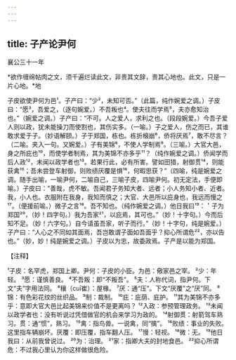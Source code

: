 ```yaml
---
---
---
```

title: 子产论尹何
---



襄公三十一年

*欲作缠绵帖肉之文，须千遍烂读此文，非贵其文辞，贵其心地也。此文，只是一片心地。*地

子皮欲使尹何为邑¹。子产曰：“少²，未知可否。”（此篇，纯作婉爱之调。）子皮曰：“愿³，吾爱之，（逐句婉爱。）不吾叛也⁴。使夫往而学焉⁵，夫亦愈知治也。”（婉爱之调。）子产曰：“不可。人之爱人，求利之也。（段段婉爱。）今吾子爱人则以政，犹未能操刀而使割也，其伤实多。（一喻。）子之爱人，伤之而已，其谁敢求爱于子。（妙语解颐。）子于郑国，栋也。栋折榱崩⁶，侨将厌焉⁷，敢不尽言？（二喻。夹入一句。又婉爱。）子有美锦⁸，不使人学制焉⁹。（三喻。）大官大邑，身之所庇也¹⁰，而使学者制焉，其为美锦不亦多乎¹¹？（纯作婉爱之调。）侨闻学而后人政¹²，未闻以政学者也¹³。若果行此，必有所害。譬如田猎，射御贯¹⁴，则能获禽¹⁵；吾未尝登车射御，则败绩厌覆是惧¹⁶，何暇思获？”（四喻，纯是婉爱之调。随手出喻，一喻尹何，二喻自己，三喻子皮，四喻尹何。初无定法，手便即喻。）子皮曰：“善哉，虎不敏。吾闻君子务知大者、远者；小人务知小者、近者。我，小人也。衣服附在我身，我知而慎之；大官、大邑所以庇身也，我远而慢之¹⁷。（便援前喻。）微子之言¹⁸。吾不知也。（纯作婉爱之调。）他日我曰¹⁹：＇子为郑国²⁰，（妙！四字句。）我为吾家²¹，以庇焉，其可也。”（妙！十字句。）今而后知不足。（妙！六字句。）自今请虽吾家，听子而行。”（妙！十字句，纯是婉爱。）子产曰：“人心之不同如其面焉，吾岂敢谓子面如吾面乎？抑心所谓危²²，亦以告也。”（妙，妙！纯是婉爱之调。）子皮以为忠，故委政焉。子产是以能为郑国。

【注释】

¹子皮：名罕虎，郑国上卿。尹何：子皮的小臣。为邑：儆家邑之宰。
²少：年轻。
³愿：谨慎善良。
⁴不吾叛：即“不叛吾”。
⁵夫：人称代词，指尹何。下文“夫”字用法同。
⁶穰（cuī崔）：屋椽。
⁷厌：通“压”。下文“厌覆”之“厌”同。
⁸锦：有色彩花纹的丝织品。
⁹制：裁制。
¹⁰庇：庇荫、庇护。
¹¹其为美锦不亦多乎：意即大官大邑比起美锦来价值不是更离吗？
¹²入政：参预管理政务。
¹³未闻以政学者也：没有听说过凭借做官的机会来学习为政的。
¹⁴射御贯：射箭驾车熟习。贯：通“惯”，熟习。
¹⁵禽：指鸟兽。一说禽，同“擒”。
¹⁶败绩：事业的失败。这里指车辆崩坏。厌覆：即压覆，指车翻人压。
¹⁷慢：轻视。
¹⁸微：无。
¹⁹他日我曰：从前我曾说过。
²⁰为：治理。
²¹家：指卿大夫的封地食邑。
²²抑心所谓危：不过我心里认为你这样做很危险。
